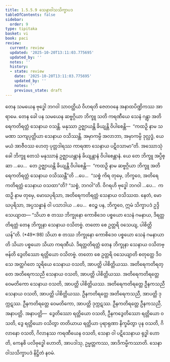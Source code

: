 ```yaml
---
title: 1.5.5.9 သေနာဝါသသိက္ခာပဒ
tableOfContents: false
sidebar:
  order: 9
type: tipitaka
basket: vi
book: paci
review:
  current: review
  updated: '2025-10-20T13:11:03.775695'
  updated_by: ''
  notes: ''
  history:
  - state: review
    date: '2025-10-20T13:11:03.775695'
    updated_by: ''
    notes: ''
    previous_state: draft
---
```



<DynamicBreadcrumb />


<ReviewStatus review={frontmatter.review} showDetails={true} />

<HypothesisAnnotation frontmatter={frontmatter} />

<Division number="317" book="paci" e="ch" v="2" p="141">

<Paragraph number="995" book="paci">
တေန သမယေန ဗုဒ္ဓေါ ဘဂဝါ သာဝတ္ထိယံ ဝိဟရတိ ဇေတဝနေ အနာထပိဏ္ဍိကဿ အာရာမေ. တေန ခေါ ပန သမယေန ဆဗ္ဗဂ္ဂိယာ ဘိက္ခူ သတိ ကရဏီယေ သေနံ ဂန္တွာ အတိရေကတိရတ္တံ သေနာယ ဝသန္တိ. မနုဿာ ဥဇ္ဈာယန္တိ ခိယျန္တိ ဝိပါစေန္တိ—  “ကထဉှိ နာမ သမဏာ သကျပုတ္တိယာ သေနာယ ဝသိဿန္တိ. အမှာကမ္ပိ အလာဘာ, အမှာကမ္ပိ ဒုလ္လဒ္ဓံ, ယေ မယံ အာဇီဝဿ ဟေတု ပုတ္တဒါရဿ ကာရဏာ သေနာယ ပဋိဝသာမာ”တိ.
</Paragraph>

<Paragraph number="996" book="paci">
အဿောသုံ ခေါ ဘိက္ခူ တေသံ မနုဿာနံ ဥဇ္ဈာယန္တာနံ ခိယျန္တာနံ ဝိပါစေန္တာနံ. ယေ တေ ဘိက္ခူ အပ္ပိစ္ဆာ …ပေ…  တေ ဥဇ္ဈာယန္တိ ခိယျန္တိ ဝိပါစေန္တိ—  “ကထဉှိ နာမ ဆဗ္ဗဂ္ဂိယာ ဘိက္ခူ အတိရေကတိရတ္တံ သေနာယ ဝသိဿန္တီ”တိ …ပေ…  “သစ္စံ ကိရ တုမှေ, ဘိက္ခဝေ, အတိရေကတိရတ္တံ သေနာယ ဝသထာ”တိ? “သစ္စံ, ဘဂဝါ”တိ. ဝိဂရဟိ ဗုဒ္ဓေါ ဘဂဝါ …ပေ…  ကထဉှိ နာမ တုမှေ, မောဃပုရိသာ, အတိရေကတိရတ္တံ သေနာယ ဝသိဿထ. နေတံ, မောဃပုရိသာ, အပ္ပသန္နာနံ ဝါ ပသာဒါယ …ပေ…  ဧဝဉ္စ ပန, ဘိက္ခဝေ, ဣမံ သိက္ခာပဒံ ဥဒ္ဒိသေယျာထ—
</Paragraph>

</Division>
<Division number="318" book="paci" e="ch" v="2" p="141">

<Paragraph number="997" book="paci">
<Emphasis>“သိယာ စ တဿ ဘိက္ခုနော ကောစိဒေဝ ပစ္စယော သေနံ ဂမနာယ, ဒိရတ္တတိရတ္တံ တေန ဘိက္ခုနာ သေနာယ ဝသိတဗ္ဗံ. တတော စေ ဥတ္တရိ ဝသေယျ, ပါစိတ္တိယန်”</Emphasis>တိ. (*49*:<Emphasis>98</Emphasis>)
</Paragraph>

</Division>
<Division number="319" book="paci" e="ch" v="2" p="141">

<Paragraph number="998" book="paci">
<Emphasis>သိယာ စ တဿ ဘိက္ခုနော ကောစိဒေဝ ပစ္စယော သေနံ ဂမနာယာ</Emphasis>တိ သိယာ ပစ္စယော သိယာ ကရဏီယံ.
</Paragraph>

<Paragraph number="999" book="paci">
<Emphasis>ဒိရတ္တတိရတ္တံ တေန ဘိက္ခုနာ သေနာယ ဝသိတဗ္ဗန်</Emphasis>တိ ဒွေတိဿော ရတ္တိယော ဝသိတဗ္ဗံ.
</Paragraph>

<Paragraph number="1000" book="paci">
<Emphasis>တတော စေ ဥတ္တရိ ဝသေယျာ</Emphasis>တိ စတုတ္ထေ ဒိဝသေ အတ္ထင်္ဂတေ သူရိယေ သေနာယ ဝသတိ, အာပတ္တိ ပါစိတ္တိယဿ.
</Paragraph>

</Division>
<Division number="320" book="paci" e="ch" v="2" p="142">

<Paragraph number="1001" book="paci">
အတိရေကတိရတ္တေ အတိရေကသညီ သေနာယ ဝသတိ, အာပတ္တိ ပါစိတ္တိယဿ. အတိရေကတိရတ္တေ ဝေမတိကော သေနာယ ဝသတိ, အာပတ္တိ ပါစိတ္တိယဿ. အတိရေကတိရတ္တေ ဦနကသညီ သေနာယ ဝသတိ, အာပတ္တိ ပါစိတ္တိယဿ.
</Paragraph>

<Paragraph number="1002" book="paci">
ဦနကတိရတ္တေ အတိရေကသညီ, အာပတ္တိ ဒုက္ကဋဿ. ဦနကတိရတ္တေ ဝေမတိကော, အာပတ္တိ ဒုက္ကဋဿ. ဦနကတိရတ္တေ ဦနကသညီ, အနာပတ္တိ.
</Paragraph>

</Division>
<Division number="321" book="paci" e="ch" v="2" p="142">

<Paragraph number="1003" book="paci">
အနာပတ္တိ—  ဒွေတိဿော ရတ္တိယော ဝသတိ, ဦနကဒွေတိဿော ရတ္တိယော ဝသတိ, ဒွေ ရတ္တိယော ဝသိတွာ တတိယာယ ရတ္တိယာ ပုရာရုဏာ နိက္ခမိတွာ ပုန ဝသတိ, ဂိလာနော ဝသတိ, ဂိလာနဿ ကရဏီယေန ဝသတိ, သေနာ ဝါ ပဋိသေနာယ ရုဒ္ဓါ ဟောတိ, ကေနစိ ပလိဗုဒ္ဓေါ ဟောတိ, အာပဒါသု, ဥမ္မတ္တကဿ, အာဒိကမ္မိကဿာတိ.

</Paragraph>
</Division>

<Paragraph number="1004" type="center" book="paci">
သေနာဝါသသိက္ခာပဒံ နိဋ္ဌိတံ နဝမံ.
</Paragraph>